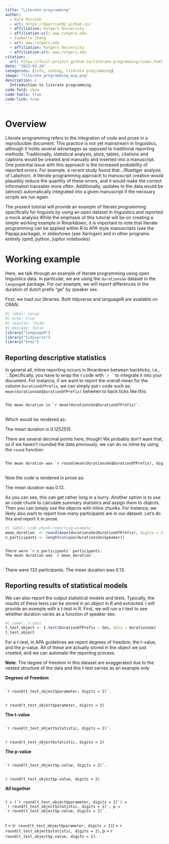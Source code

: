 ```yaml
---
title: "Literate programming"
author: 
  - Kyle Parrish
  - url: https://kparrish92.github.io/
  - affiliation: Rutgers University
  - affiliation-url: www.rutgers.edu
  - Isabelle Chang
  - url: www.rutgers.edu
  - affiliation: Rutgers University
  - affiliation-url: www.rutgers.edu
citation: 
  url: https://fosil-project.github.io/literate-programming/index.html
date: "2023-02-20"
categories: [info, coding, literate programming]
image: "literate_programming_wug.png"
description: |
  Introduction to literate programming.
code-fold: show
code-tools: true
code-link: true
---
```


# Overview

Literate programming refers to the integration of code and prose in a reproducible document.
This practice is not yet mainstream in linguistics, although it holds several advantages as opposed to traditional reporting methods.
Traditionally, statistical analysis, plots, tables, citations and captions would be created and manually and inserted into a manuscript. 
One potential issue with this approach is the increased probability of reported errors.
For example, a recent study found that...(Roettger analysis of Labphon).
A literate programming approach to manuscript creation would plausibly reduce the quantity of these errors, and it would make the correct information traceable more often. 
Additionally, updates to the data would be (almost) automatically integrated into a given manuscript if the necssary scripts are run again.

The present tutorial will provide an example of literate programming specifically for linguists by using an open dataset in linguistics and reported a mock analysis
While the emphasis of this tutorial will be on creating a simple working example in Rmarkdown, it is important to note that literate programming can be applied within R to APA style manuscripts (see the Papaja package), in slideshows (see Xaringan) and in other programs entirely (qmd, python, jupitor notebooks)

# Working example 

Here, we talk through an example of literate programming using open linguistics data.
In particular, we are using the `durationsGe` dataset in the `languageR` package.
For our example, we will report differences in the duration of dutch prefix "ge" by speaker sex. 

First, we load our libraries. 
Both tidyverse and languageR are available on CRAN.

```r
#| label: setup
#| echo: true 
#| results: 'hide' 
#| message: false
library("languageR")
library("tidyverse")
library("brms")
```

## Reporting descriptive statistics

In general all, inline reporting occurs in Rmardown between backticks, i.e., \` \`. 
Specifically, you have to wrap the r code with `` `r ` `` to integrate it into your document. 
For instance, if we want to report the overall mean for the column `DurationOfPrefix`, we can simply put r code such as, `mean(durationsGe$DurationOfPrefix)` between to back ticks like this:

```{=html}
<div class="sourceCode">
<pre class="sourceCode markdown">
<code class="sourceCode markdown">
The mean duration is &#96;r mean(durationsGe$DurationOfPrefix)&#96;. 
</code>
</pre>
</div>
```

Which would be rendered as: 

::: border
The mean duration is 0.1252515
:::


There are several decimal points here, though! 
We probably don't want that, so if we haven't rounded the data previously, we can do so inline by using the `round` function: 

```{=html}
<div class="sourceCode">
<pre class="sourceCode markdown">
<code class="sourceCode markdown">
The mean duration was &#96;r round(mean(durationsGe$DurationOfPrefix), digits = 2)&#96;. 
</code>
</pre>
</div>
```

Now the code is rendered in prose as: 

::: border
The mean duration was 0.13.
:::

As you can see, this can get rather long in a hurry. 
Another option is to use an code chunk to calculate summary statistics and assign them to objects. 
Then you can simply use the objects with inline chunks. 
For instance, we likely also want to report how many participants are in our dataset. 
Let's do this and report it in prose. 

```r
#| label: code-chunk-reporting-example
mean_duration  <- round(mean(durationsGe$DurationOfPrefix), digits = 2)
n_participants <- length(unique(durationsGe$Speaker))
```

```{=html}
<div class="sourceCode">
<pre class="sourceCode markdown">
<code class="sourceCode markdown">
There were &#96;r n_participants&#96; participants. 
The mean duration was &#96;r mean_duration&#96;. 
</code>
</pre>
</div>
```

::: border
There were 132 participants. The mean duration was 0.13.
:::

## Reporting results of statistical models

We can also report the output statistical models and tests. 
Typically, the results of these tests can be stored in an object in R and extracted.
I will provide an example with a t-test in R.
First, we will run a t-test to see whether duration varies as a function of speaker sex:

```r
#| label: t-test
t_test_object <- t.test(DurationOfPrefix ~ Sex, data = durationsGe)
t_test_object
```


For a t-test, in APA guidelines we report degrees of freedom, the t-value, and the p-value. 
All of these are actually stored in the object we just created, and we can automate the reporting process.

<aside>
**Note**: The degree of freedom in this dataset are exaggerated due to the nested structure of the data and this t-test serves as an example only
</aside>

**Degrees of Freedom** 

```{=html}
<div class="sourceCode">
<pre class="sourceCode markdown">
<code class="sourceCode markdown">
&#96;r round(t_test_object$parameter, digits = 2)&#96. 
</code>
</pre>
</div>
```

::: border
`r round(t_test_object$parameter, digits = 2)`
:::

**The t-value**


```{=html}
<div class="sourceCode">
<pre class="sourceCode markdown">
<code class="sourceCode markdown">
&#96;r round(t_test_object$statistic, digits = 2)&#96. 
</code>
</pre>
</div>
```

::: border
`r round(t_test_object$statistic, digits = 2)`
:::

**The p-value** 

```{=html}
<div class="sourceCode">
<pre class="sourceCode markdown">
<code class="sourceCode markdown">
&#96;r round(t_test_object$p.value, digits = 2)&#96. 
</code>
</pre>
</div>
```

::: border
`r round(t_test_object$p.value, digits = 2)`
:::

**All together**

```{=html}
<div class="sourceCode">
<pre class="sourceCode markdown">
<code class="sourceCode markdown">
t = (&#96;r round(t_test_object$parameter, digits = 2)&#96) =
&#96;r round(t_test_object$statistic, digits = 2)&#96, p = 
&#96;r round(t_test_object$p.value, digits = 2)&#96.   
</code>
</pre>
</div>
```

::: border
t = (`r round(t_test_object$parameter, digits = 2)`) =
`r round(t_test_object$statistic, digits = 2)`, p = 
`r round(t_test_object$p.value, digits = 2)`.   
:::
